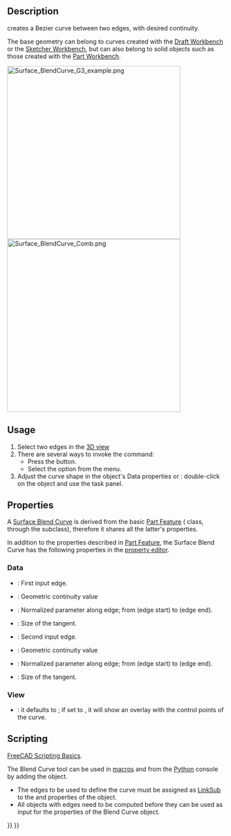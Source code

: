 <languages/>
<translate>

<!--T:27-->
{{Docnav
|[[Surface_CurveOnMesh|CurveOnMesh]]
|
|[[Surface_Workbench|Surface]]
|IconL=Surface_CurveOnMesh.svg
|IconR=
|IconC=Workbench_Surface.svg
}}

<!--T:28-->
{{GuiCommand
|Name=Surface BlendCurve
|MenuLocation=Surface → Blend Curve
|Workbenches=[[Surface_Workbench|Surface]]
|Version=0.21
}}

==Description== <!--T:29-->

<!--T:30-->
{{Button|[[File:Surface_BlendCurve.svg|16px]] [[Surface_BlendCurve|Surface Blend Curve]]}} creates a Bezier curve between two edges, with desired continuity.

<!--T:31-->
The base geometry can belong to curves created with the [[Draft_Workbench|Draft Workbench]] or the [[Sketcher_Workbench|Sketcher Workbench]], but can also belong to solid objects such as those created with the [[Part_Workbench|Part Workbench]].

</translate>
[[File:Surface_BlendCurve_G3_example.png|400px]]
[[File:Surface_BlendCurve_Comb.png|400px]]
<translate>
<!--T:32-->
{{Caption|Surface Blend Curve joining 2 edges with G3 continuity. Orange polygon represent the control points. Curvature comb (from [[Curves_Workbench|Curves addon]]) is smooth at contact points.}}

==Usage== <!--T:33-->

<!--T:34-->
# Select two edges in the [[3D_view|3D view]]
# There are several ways to invoke the command:
#* Press the {{Button|[[Image:Surface_BlendCurve.svg|16px]] [[Surface_BlendCurve|Surface Blend Curve]]}} button.
#* Select the {{MenuCommand|Surface → [[Image:Surface_BlendCurve.svg|16px]] Blend Curve}} option from the menu.
# Adjust the curve shape in the object's Data properties or {{Version|1.1}}: double-click on the object and use the task panel.

==Properties== <!--T:6-->

<!--T:18-->
A [[Surface_BlendCurve|Surface Blend Curve]] is derived from the basic [[Part_Feature|Part Feature]] ({{incode|Part::Feature}} class, through the {{incode|Part::Spline}} subclass), therefore it shares all the latter's properties.

<!--T:19-->
In addition to the properties described in [[Part_Feature|Part Feature]], the Surface Blend Curve has the following properties in the [[Property_editor|property editor]].

=== Data === <!--T:20-->

<!--T:35-->
{{TitleProperty|Blend Curve}}

<!--T:36-->
* {{PropertyData|Start Edge|LinkSub}}: First input edge.
* {{PropertyData|Start Continuity|Integer}}: Geometric continuity value
* {{PropertyData|Start Parameter|Float}}: Normalized parameter along edge; from {{Value|0.0}}(edge start) to {{Value|1.0}}(edge end).
* {{PropertyData|Start Size|Float}}: Size of the tangent.
* {{PropertyData|End Edge|LinkSub}}: Second input edge.
* {{PropertyData|End Continuity|Integer}}: Geometric continuity value
* {{PropertyData|End Parameter|Float}}: Normalized parameter along edge; from {{Value|0.0}}(edge start) to {{Value|1.0}}(edge end).
* {{PropertyData|End Size|Float}}: Size of the tangent.

=== View === <!--T:37-->

<!--T:38-->
{{TitleProperty|Base}}

<!--T:39-->
* {{PropertyView|Control Points|Bool}}: it defaults to {{FALSE}}; if set to {{TRUE}}, it will show an overlay with the control points of the curve.

== Scripting == <!--T:40-->

<!--T:26-->
{{Emphasis|See also:}} [[FreeCAD_Scripting_Basics|FreeCAD Scripting Basics]].

<!--T:41-->
The Blend Curve tool can be used in [[Macros|macros]] and from the [[Python|Python]] console by adding the {{incode|Surface::FeatureBlendCurve}} object.
* The edges to be used to define the curve must be assigned as [[FeaturePython_Custom_Properties#App::PropertyLinkSub|LinkSub]] to the {{incode|StartEdge}} and {{incode|EndEdge}} properties of the object.
* All objects with edges need to be computed before they can be used as input for the properties of the Blend Curve object.

</translate>
{{Code|code=
import FreeCAD as App
import Draft

doc = App.newDocument()

points1 = [App.Vector(-20, -20, 0), App.Vector(-20, -8, 0), App.Vector(-17, 7, 0), App.Vector(-18, 25, 0)]
obj1 = Draft.make_bspline(points1)

points2 = [App.Vector(60, 26, 0), App.Vector(37, 4, 0), App.Vector(33, -20, 0)]
obj2 = Draft.make_bspline(points2)

doc.recompute()

bcurve = doc.addObject("Surface::FeatureBlendCurve","BlendCurve")
bcurve.StartEdge = (obj1, 'Edge1')
bcurve.EndEdge = (obj2, 'Edge1')
bcurve.EndParameter = 1.00
bcurve.StartSize = -5.00
bcurve.EndSize = -5.00

doc.recompute()
}}
<translate>


<!--T:42-->
{{Docnav
|[[Surface_CurveOnMesh|CurveOnMesh]]
|
|[[Surface_Workbench|Surface]]
|IconL=Surface_CurveOnMesh.svg
|IconR=
|IconC=Workbench_Surface.svg
}}

</translate>
{{Surface Tools navi{{#translation:}}}}
{{Userdocnavi{{#translation:}}}}